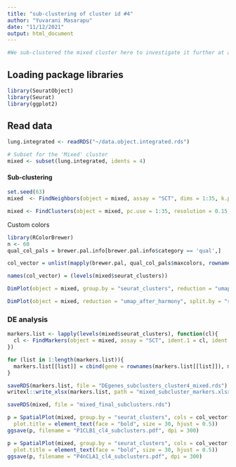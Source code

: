 ```yaml
---
title: "sub-clustering of cluster id #4"
author: "Yuvarani Masarapu"
date: "11/12/2021"
output: html_document
---
```


```r
#We sub-clustered the mixed cluster here to investigate it further at a more granular level
```

## Loading package libraries
```r
library(SeuratObject)
library(Seurat)
library(ggplot2)
```

## Read data
```r
lung.integrated <- readRDS("~/data.object.integrated.rds")

# Subset for the 'Mixed' cluster
mixed <- subset(lung.integrated, idents = 4)
```

#### Sub-clustering
```r
set.seed(63)
mixed  <- FindNeighbors(object = mixed, assay = "SCT", dims = 1:35, k.param = 23, graph.name = "graph_afterHarmony", reduction = "harmony_sid")

mixed <- FindClusters(object = mixed, pc.use = 1:35, resolution = 0.15, save.SNN = T, do.sparse = T, graph.name = "graph_afterHarmony", random.seed = 3915, group.singletons = TRUE)
```

Custom colors
```r
library(RColorBrewer)
n <- 60
qual_col_pals = brewer.pal.info[brewer.pal.info$category == 'qual',]

col_vector = unlist(mapply(brewer.pal, qual_col_pals$maxcolors, rownames(qual_col_pals)))
```

```r
names(col_vector) = (levels(mixed$seurat_clusters))

DimPlot(object = mixed, group.by = "seurat_clusters", reduction = "umap_after_harmony", label = T, pt.size = 0.2, cols = col_vector[1:3]) + ggtitle("Seurat clusters distribution in UMAP")

DimPlot(object = mixed, reduction = "umap_after_harmony", split.by = "sample_type", cols = col_vector[1:3]) + ggtitle("Visualise two sample types side-by-side")
```

### DE analysis
```r
markers.list <- lapply(levels(mixed$seurat_clusters), function(cl){
  cl <- FindMarkers(object = mixed, assay = "SCT", ident.1 = cl, ident.2 = NULL, test.use = "wilcox", random.seed = 47, min.pct = 0.005)
})

for (list in 1:length(markers.list)){
  markers.list[[list]] = cbind(gene = rownames(markers.list[[list]]), markers.list[[list]])
}

saveRDS(markers.list, file = "DEgenes_subclusters_cluster4_mixed.rds")
writexl::write_xlsx(markers.list, path = "mixed_subcluster_markers.xlsx", col_names = TRUE, format_headers = TRUE)
```

```r
saveRDS(mixed, file = "mixed_final_subclusters.rds")
```

```r
p = SpatialPlot(mixed, group.by = "seurat_clusters", cols = col_vector[1:3], images = "slice1", pt.size.factor = 1.2) + ggtitle("ZCL 02, B1") + theme(
  plot.title = element_text(face = "bold", size = 30, hjust = 0.5))
ggsave(p, filename = "P1CLB1_cl4_subclusters.pdf", dpi = 300)

p = SpatialPlot(mixed, group.by = "seurat_clusters", cols = col_vector[1:3], images = "slice1.9", pt.size.factor = 1.2) + ggtitle("BnCL 07, A1") + theme(
  plot.title = element_text(face = "bold", size = 30, hjust = 0.5))
ggsave(p, filename = "P4nCLA1_cl4_subclusters.pdf", dpi = 300)
```
